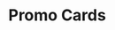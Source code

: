 
# Promo Cards

<Section
  title="Default"
  tags={["Free"]}
  image={{
    src: "/img/sections/promo-cards/default.png",
    alt: "Promo Cards Default",
  }}
/>

<Section
  title="Bold"
  tags={["Free"]}
  image={{
    src: "/img/sections/promo-cards/bold.png",
    alt: "Promo Cards Bold",
  }}
/>

<Section
  title="Masonry"
  tags={["Free"]}
  image={{
    src: "/img/sections/promo-cards/masonry.png",
    alt: "Promo Cards Masonry",
  }}
/>

<Section
  title="Fancy"
  image={{
    src: "/img/sections/promo-cards/fancy.png",
    alt: "Promo Cards Fancy",
  }}
/>

<Section
  title="Floating"
  image={{
    src: "/img/sections/promo-cards/floating.png",
    alt: "Promo Cards Floating",
  }}
/>

<Section
  title="Floating Alt"
  image={{
    src: "/img/sections/promo-cards/floating-alt.png",
    alt: "Promo Cards Floating Alt",
  }}
/>

<Section
  title="Brochure"
  image={{
    src: "/img/sections/promo-cards/brochure.png",
    alt: "Promo Cards Brochure",
  }}
/>

<Section
  title="Soft"
  image={{
    src: "/img/sections/promo-cards/soft.png",
    alt: "Promo Cards Soft",
  }}
/>

<Section
  title="Minimal"
  image={{
    src: "/img/sections/promo-cards/minimal.png",
    alt: "Promo Cards Minimal",
  }}
/>
